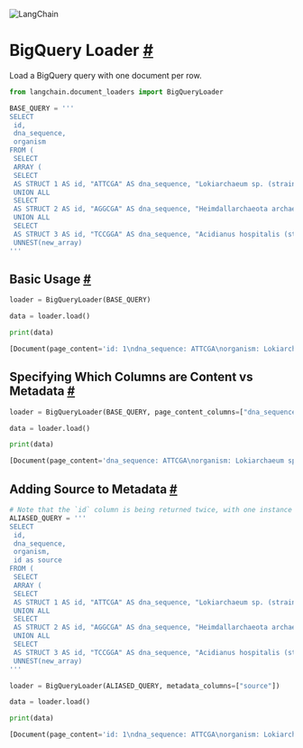 

<Head>
  <script>
    {
      `(function() {
         var _hmt = _hmt || [];
(function() {
  var hm = document.createElement("script");
  hm.src = "https://hm.baidu.com/hm.js?e60fb290e204e04c5cb6f79b0ac1e697";
  var s = document.getElementsByTagName("script")[0]; 
  s.parentNode.insertBefore(hm, s);
})();
       })();`
    }
  </script>
</Head>

![LangChain](https://pica.zhimg.com/50/v2-56e8bbb52aa271012541c1fe1ceb11a2_r.gif)






 BigQuery Loader
 [#](#bigquery-loader "Permalink to this headline")
=====================================================================



 Load a BigQuery query with one document per row.
 







```python
from langchain.document_loaders import BigQueryLoader

```










```python
BASE_QUERY = '''
SELECT
 id,
 dna_sequence,
 organism
FROM (
 SELECT
 ARRAY (
 SELECT
 AS STRUCT 1 AS id, "ATTCGA" AS dna_sequence, "Lokiarchaeum sp. (strain GC14_75)." AS organism
 UNION ALL
 SELECT
 AS STRUCT 2 AS id, "AGGCGA" AS dna_sequence, "Heimdallarchaeota archaeon (strain LC_2)." AS organism
 UNION ALL
 SELECT
 AS STRUCT 3 AS id, "TCCGGA" AS dna_sequence, "Acidianus hospitalis (strain W1)." AS organism) AS new_array),
 UNNEST(new_array)
'''

```







 Basic Usage
 [#](#basic-usage "Permalink to this headline")
-------------------------------------------------------------







```python
loader = BigQueryLoader(BASE_QUERY)

data = loader.load()

```










```python
print(data)

```








```python
[Document(page_content='id: 1\ndna_sequence: ATTCGA\norganism: Lokiarchaeum sp. (strain GC14_75).', lookup_str='', metadata={}, lookup_index=0), Document(page_content='id: 2\ndna_sequence: AGGCGA\norganism: Heimdallarchaeota archaeon (strain LC_2).', lookup_str='', metadata={}, lookup_index=0), Document(page_content='id: 3\ndna_sequence: TCCGGA\norganism: Acidianus hospitalis (strain W1).', lookup_str='', metadata={}, lookup_index=0)]

```








 Specifying Which Columns are Content vs Metadata
 [#](#specifying-which-columns-are-content-vs-metadata "Permalink to this headline")
---------------------------------------------------------------------------------------------------------------------------------------







```python
loader = BigQueryLoader(BASE_QUERY, page_content_columns=["dna_sequence", "organism"], metadata_columns=["id"])

data = loader.load()

```










```python
print(data)

```








```python
[Document(page_content='dna_sequence: ATTCGA\norganism: Lokiarchaeum sp. (strain GC14_75).', lookup_str='', metadata={'id': 1}, lookup_index=0), Document(page_content='dna_sequence: AGGCGA\norganism: Heimdallarchaeota archaeon (strain LC_2).', lookup_str='', metadata={'id': 2}, lookup_index=0), Document(page_content='dna_sequence: TCCGGA\norganism: Acidianus hospitalis (strain W1).', lookup_str='', metadata={'id': 3}, lookup_index=0)]

```








 Adding Source to Metadata
 [#](#adding-source-to-metadata "Permalink to this headline")
-----------------------------------------------------------------------------------------







```python
# Note that the `id` column is being returned twice, with one instance aliased as `source`
ALIASED_QUERY = '''
SELECT
 id,
 dna_sequence,
 organism,
 id as source
FROM (
 SELECT
 ARRAY (
 SELECT
 AS STRUCT 1 AS id, "ATTCGA" AS dna_sequence, "Lokiarchaeum sp. (strain GC14_75)." AS organism
 UNION ALL
 SELECT
 AS STRUCT 2 AS id, "AGGCGA" AS dna_sequence, "Heimdallarchaeota archaeon (strain LC_2)." AS organism
 UNION ALL
 SELECT
 AS STRUCT 3 AS id, "TCCGGA" AS dna_sequence, "Acidianus hospitalis (strain W1)." AS organism) AS new_array),
 UNNEST(new_array)
'''

```










```python
loader = BigQueryLoader(ALIASED_QUERY, metadata_columns=["source"])

data = loader.load()

```










```python
print(data)

```








```python
[Document(page_content='id: 1\ndna_sequence: ATTCGA\norganism: Lokiarchaeum sp. (strain GC14_75).\nsource: 1', lookup_str='', metadata={'source': 1}, lookup_index=0), Document(page_content='id: 2\ndna_sequence: AGGCGA\norganism: Heimdallarchaeota archaeon (strain LC_2).\nsource: 2', lookup_str='', metadata={'source': 2}, lookup_index=0), Document(page_content='id: 3\ndna_sequence: TCCGGA\norganism: Acidianus hospitalis (strain W1).\nsource: 3', lookup_str='', metadata={'source': 3}, lookup_index=0)]

```








